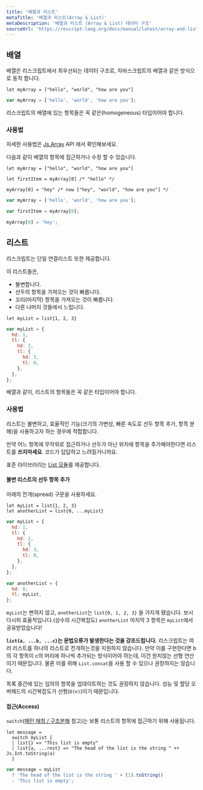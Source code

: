 ```yaml
---
title: '배열과 리스트'
metaTitle: '배열과 리스트(Array & List)'
metaDescription: '배열과 리스트 (Array & List) 데이터 구조'
sourceUrl: 'https://rescript-lang.org/docs/manual/latest/array-and-list'
---
```


## 배열

배열은 리스크립트에서 최우선되는 데이터 구조로, 자바스크립트의 배열과 같은 방식으로 동작 합니다.

```reason
let myArray = ["hello", "world", "how are you"]
```

```js
var myArray = ['hello', 'world', 'how are you'];
```

리스크립트의 배열에 있는 항목들은 꼭 같은(homogeneous) 타입이어야 합니다.

### 사용법

자세한 사용법은 [Js.Array](https://rescript-lang.org/docs/manual/latest/api/js/array) API 에서 확인해보세요.

다음과 같이 배열의 항목에 접근하거나 수정 할 수 있습니다.

```reason
let myArray = ["hello", "world", "how are you"]

let firstItem = myArray[0] /* "hello" */

myArray[0] = "hey" /* now ["hey", "world", "how are you"] */
```

```js
var myArray = ['hello', 'world', 'how are you'];

var firstItem = myArray[0];

myArray[0] = 'hey';
```

## 리스트

리스크립트는 단일 연결리스트 또한 제공합니다.

이 리스트들은,

- 불변합니다.
- 선두의 항목을 가져오는 것이 빠릅니다.
- 꼬리(마지막) 항목을 가져오는 것이 빠릅니다.
- 다른 나머지 것들에서 느립니다.

```reason
let myList = list{1, 2, 3}
```

```js
var myList = {
  hd: 1,
  tl: {
    hd: 2,
    tl: {
      hd: 3,
      tl: 0,
    },
  },
};
```

배열과 같이, 리스트의 항목들은 꼭 같은 타입이어야 합니다.

### 사용법

리스트는 불변하고, 효율적인 기능(크기의 가변성, 빠른 속도로 선두 항목 추가, 항목 분해)을 사용하고자 하는 경우에 적합합니다.

만약 어느 항목에 무작위로 접근하거나 선두가 아닌 위치에 항목을 추가해야한다면 리스트를 **쓰지마세요**. 코드가 답답하고 느려질거니까요.

표준 라이브러리는 [List 모듈](https://rescript-lang.org/docs/manual/latest/api/js/list)를 제공합니다.

#### 불변 리스트의 선두 항목 추가

아래의 전개(spread) 구문을 사용하세요.

```reason
let myList = list{1, 2, 3}
let anotherList = list{0, ...myList}
```

```js
var myList = {
  hd: 1,
  tl: {
    hd: 2,
    tl: {
      hd: 3,
      tl: 0,
    },
  },
};

var anotherList = {
  hd: 0,
  tl: myList,
};
```

`myList`는 변하지 않고, `anotherList`는 `list{0, 1, 2, 3}` 을 가지게 됐습니다. 보시다시피 효율적입니다.(상수의 시간복잡도) `anotherList` 마지막 3 항목은 `myList`에서 공유받았습니다!

**`list{a, ...b, ...c}`는 문법오류가 발생한다는 것을 강조드립니다.** 리스크립트는 여러 리스트를 하나의 리스트로 전개하는것을 지원하지 않습니다. 만약 이를 구현한다면 b의 각 항목이 c의 머리에 하나씩 추가되는 방식이어야 하는데, 이건 원치않는 선형 연산이기 때문입니다. 물론 이를 위해 `List.concat`을 사용 할 수 있으나 권장하지는 않습니다.

목록 중간에 있는 임의의 항목을 업데이트하는 것도 권장하지 않습니다. 성능 및 할당 오버헤드의 시간복잡도가 선형(`O(n)`)이기 때문입니다.

#### 접근(Access)

`switch`([패턴 매칭 / 구조분해](15-Pattern-Matching-Destructuring) 참고)는 보통 리스트의 항목에 접근하기 위해 사용됩니다.

```reason
let message =
  switch myList {
  | list{} => "This list is empty"
  | list{a, ...rest} => "The head of the list is the string " ++ Js.Int.toString(a)
  }
```

```js
var message = myList
  ? 'The head of the list is the string ' + (1).toString()
  : 'This list is empty';
```
